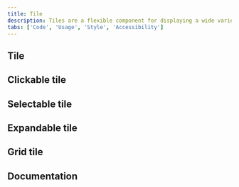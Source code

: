```yaml
---
title: Tile
description: Tiles are a flexible component for displaying a wide variety of content, including informational, getting started, how-to, next steps, and more.
tabs: ['Code', 'Usage', 'Style', 'Accessibility']
---
```


## Tile

<ComponentCode
  name="Tile"
  component="tile"
  variation="tile"
  hasReactVersion="tile--default"
  hasVueVersion="tile--default"
  hasAngularVersion="?path=/story/tiles--basic"
  codepen="qwZRWy"></ComponentCode>

## Clickable tile

<ComponentCode
  name="Clickable tile"
  component="tile"
  variation="tile--clickable"
  hasReactVersion="tile--clickable"
  hasVueVersion="tile--clickable"
  hasAngularVersion="?path=/story/tiles--clickable"
  codepen="yrOgyM"></ComponentCode>

## Selectable tile

<ComponentCode
  name="Selectable tile"
  component="tile"
  variation="tile--selectable"
  hasReactVersion="tile--selectable"
  hasVueVersion="tile--selectable"
  codepen="wZGgKK"></ComponentCode>

## Expandable tile

<ComponentCode
  name="Expandable tile"
  component="tile"
  variation="tile--expandable"
  hasReactVersion="tile--expandable"
  hasVueVersion="tile--expandable"
  codepen="QPNdNG"></ComponentCode>

## Grid tile

<ComponentCode
  name="Grid tile"
  component="tile"
  variation="tile--grid"></ComponentCode>

## Documentation

<ComponentDocs component="tile"></ComponentDocs>
